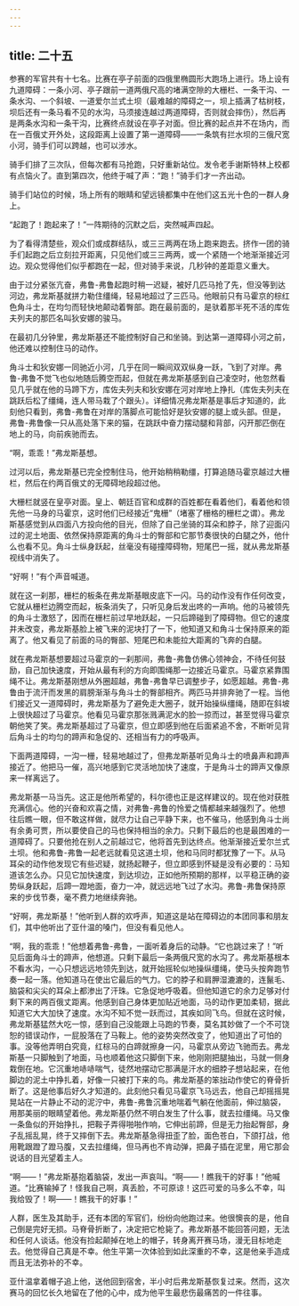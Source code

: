 ```yaml
---
---
---
```

title: 二十五
---




参赛的军官共有十七名。比赛在亭子前面的四俄里椭圆形大跑场上进行。场上设有九道障碍：一条小河、亭子跟前一道两俄尺高的堵满空隙的大栅栏、一条干沟、一条水沟、一个斜坡、一道爱尔兰式土坝（最难越的障碍之一，坝上插满了枯树枝，坝后还有一条马看不见的水沟，马须接连越过两道障碍，否则就会摔伤），然后再是两条水沟和一条干沟，比赛终点就设在亭子对面。但比赛的起点并不在场内，而在一百俄丈开外处，这段距离上设置了第一道障碍——一条筑有拦水坝的三俄尺宽小河，骑手们可以跨越，也可以涉水。

骑手们排了三次队，但每次都有马抢跑，只好重新站位。发令老手谢斯特林上校都有点恼火了。直到第四次，他终于喊了声：“跑！”骑手们才一齐出动。

骑手们站位的时候，场上所有的眼睛和望远镜都集中在他们这五光十色的一群人身上。

“起跑了！跑起来了！”一阵期待的沉默之后，突然喊声四起。

为了看得清楚些，观众们或成群结队，或三三两两在场上跑来跑去。挤作一团的骑手们起跑之后立刻拉开距离，只见他们或三三两两，或一个紧随一个地渐渐接近河边。观众觉得他们似乎都跑在一起，但对骑手来说，几秒钟的差距意义重大。

由于过分紧张亢奋，弗鲁-弗鲁起跑时稍一迟疑，被好几匹马抢了先，但没等到达河边，弗龙斯基就拼力勒住缰绳，轻易地超过了三匹马。他眼前只有马霍京的棕红色角斗士，在均匀而轻快地颠动着臀部。跑在最前面的，是驮着那半死不活的库佐夫列夫的那匹名叫狄安娜的骏马。

在最初几分钟里，弗龙斯基还不能控制好自己和坐骑。到达第一道障碍小河之前，他还难以控制住马的动作。

角斗士和狄安娜一同驰近小河，几乎在同一瞬间双双纵身一跃，飞到了对岸。弗鲁-弗鲁不觉飞也似地随后腾空而起，但就在弗龙斯基感到自己凌空时，他忽然看见几乎就在他的马蹄下方，库佐夫列夫和狄安娜在河对岸地上挣扎（库佐夫列夫在跳跃后松了缰绳，连人带马栽了个跟头）。详细情况弗龙斯基是事后才知道的，此刻他只看到，弗鲁-弗鲁在对岸的落脚点可能恰好是狄安娜的腿上或头部。但是，弗鲁-弗鲁像一只从高处落下来的猫，在跳跃中奋力摆动腿和背部，闪开那匹倒在地上的马，向前疾驰而去。

“啊，乖乖！”弗龙斯基想。

过河以后，弗龙斯基已完全控制住马，他开始稍稍勒缰，打算追随马霍京越过大栅栏，然后在约两百俄丈的无障碍地段超过他。

大栅栏就竖在皇亭对面。皇上、朝廷百官和成群的百姓都在看着他们，看着他和领先他一马身的马霍京，这时他们已经接近“鬼栅”（堵塞了栅格的栅栏之谓）。弗龙斯基感觉到从四面八方投向他的目光，但除了自己坐骑的耳朵和脖子，除了迎面闪过的泥土地面、依然保持原距离的角斗士的臀部和它那节奏很快的白腿之外，他什么也看不见。角斗士纵身跃起，丝毫没有碰撞障碍物，短尾巴一摇，就从弗龙斯基视线中消失了。

“好啊！”有个声音喊道。

就在这一刹那，栅栏的板条在弗龙斯基眼皮底下一闪。马的动作没有作任何改变，它就从栅栏边腾空而起，板条消失了，只听见身后发出咚的一声响。他的马被领先的角斗士激怒了，因而在栅栏前过早地跃起，一只后蹄碰到了障碍物。但它的速度并未改变，弗龙斯基脸上被飞来的泥块打了一下，他知道又和角斗士保持原来的距离了。他又看见了前面的马的臀部、短尾巴和未能拉大距离的飞奔的白腿。

就在弗龙斯基想要超过马霍京的一刹那间，弗鲁-弗鲁仿佛心领神会，不待任何鼓励，自己加快速度，开始从最有利的方向即围绳那一边接近马霍京。马霍京紧靠围绳不让。弗龙斯基刚想从外圈超越，弗鲁-弗鲁早已调整步子，如愿超越。弗鲁-弗鲁由于流汗而发黑的肩膀渐渐与角斗士的臀部相齐。两匹马并排奔驰了一程。当他们接近又一道障碍时，弗龙斯基为了避免走大圈子，就开始操纵缰绳，随即在斜坡上很快超过了马霍京。他看见马霍京那张溅满泥水的脸一掠而过，甚至觉得马霍京朝他笑了笑。弗龙斯基超过了马霍京，但立即感到他在后面紧追不舍，不断听见背后角斗士的均匀的蹄声和急促的、还相当有力的呼吸声。

下面两道障碍，一沟一栅，轻易地越过了，但弗龙斯基听见角斗士的喷鼻声和蹄声接近了。他把马一催，高兴地感到它灵活地加快了速度，于是角斗士的蹄声又像原来一样离远了。

弗龙斯基一马当先。这正是他所希望的，科尔德也正是这样建议的。现在他对获胜充满信心。他的兴奋和欢喜之情，对弗鲁-弗鲁的怜爱之情都越来越强烈了。他想往后瞧一眼，但不敢这样做，就尽力让自己平静下来，也不催马，他感到角斗士尚有余勇可贾，所以要使自己的马也保持相当的余力。只剩下最后的也是最困难的一道障碍了。只要他抢在别人之前越过它，他将首先到达终点。他渐渐接近爱尔兰式土坝。他和弗鲁-弗鲁一起老远就看见这道土坝，他和马同时都犹豫了一下。从马耳朵的动作他发现它有些迟疑，就扬起鞭子，但立即感到怀疑是没有必要的：马知道该怎么办。只见它加快速度，到达坝边，正如他所预期的那样，以平稳正确的姿势纵身跃起，后蹄一蹬地面，奋力一冲，就远远地飞过了水沟。弗鲁-弗鲁保持原来的步伐节奏，毫不费力地继续奔驰。

“好啊，弗龙斯基！”他听到人群的欢呼声，知道这是站在障碍边的本团同事和朋友们，其中他听出了亚什温的嗓门，但没有看见他人。

“啊，我的乖乖！”他想着弗鲁-弗鲁，一面听着身后的动静。“它也跳过来了！”听见后面角斗士的蹄声，他想道。只剩下最后一条两俄尺宽的水沟了。弗龙斯基根本不看水沟，一心只想远远地领先到达，就开始摇轮似地操纵缰绳，使马头按奔跑节奏一起一落。他知道马在使出它最后的气力。它的脖子和肩胛湿漉漉的，连鬣毛、脑袋和尖尖的耳朵上都渗出了汗珠。它急促地呼吸着。但他知道它的余力足够对付剩下来的两百俄丈距离。他感到自己身体更加贴近地面，马的动作更加柔韧，据此知道它大大加快了速度。水沟不知不觉一跃而过，其疾如同飞鸟。但就在这时候，弗龙斯基猛然大吃一惊，感到自己没能跟上马跑的节奏，莫名其妙做了一个不可饶恕的错误动作，一屁股落在了马鞍上。他的姿势突然改变了，他知道出了可怕的事。没等他弄明白究竟，红棕马的白蹄就擦身一闪，马霍京从旁边飞驰而去。弗龙斯基一只脚触到了地面，马也顺着他这只脚倒下来，他刚刚把腿抽出，马就一侧身栽倒在地。它沉重地哧哧喘气，徒然地摆动它那满是汗水的细脖子想站起来，在他脚边的泥土中挣扎着，好像一只被打下来的鸟。弗龙斯基的笨拙动作使它的脊骨折断了。这是他事后好久才知道的。此刻他只看见马霍京飞马远去，他自己却摇摇晃晃站在一片静止不动的泥泞中，弗鲁-弗鲁沉重地喘着气躺在他面前，伸过脑袋，用那美丽的眼睛望着他。弗龙斯基仍然不明白发生了什么事，就去拉缰绳。马又像一条鱼似的开始挣扎，把鞍子弄得啪啪作响，它伸出前蹄，但是无力抬起臀部，身子乱摇乱晃，终于又摔倒下去。弗龙斯基急得扭歪了脸，面色苍白，下颌打战，他用靴跟蹬了蹬马腹，又去拉缰绳，但马再也不肯动弹，把鼻子插在泥里，用它那会说话的目光望着主人。

“啊——！”弗龙斯基抱着脑袋，发出一声哀叫。“啊——！瞧我干的好事！”他喊道。“比赛输掉了！怪我自己啊，真丢脸，不可原谅！这匹可爱的马多么不幸，叫我给毁了！啊——！瞧我干的好事！”

人群，医生及其助手，还有本团的军官们，纷纷向他跑过来。他很懊丧的是，他自己倒是完好无损。马脊骨折断了，决定把它枪毙了。弗龙斯基不能回答问题，无法和任何人谈话。他没有捡起颠掉在地上的帽子，转身离开赛马场，漫无目标地走去。他觉得自己真是不幸。他生平第一次体验到如此深重的不幸，这是他亲手造成而且无法弥补的不幸。

亚什温拿着帽子追上他，送他回到宿舍，半小时后弗龙斯基恢复过来。然而，这次赛马的回忆长久地留在了他的心中，成为他平生最悲伤最痛苦的一件往事。